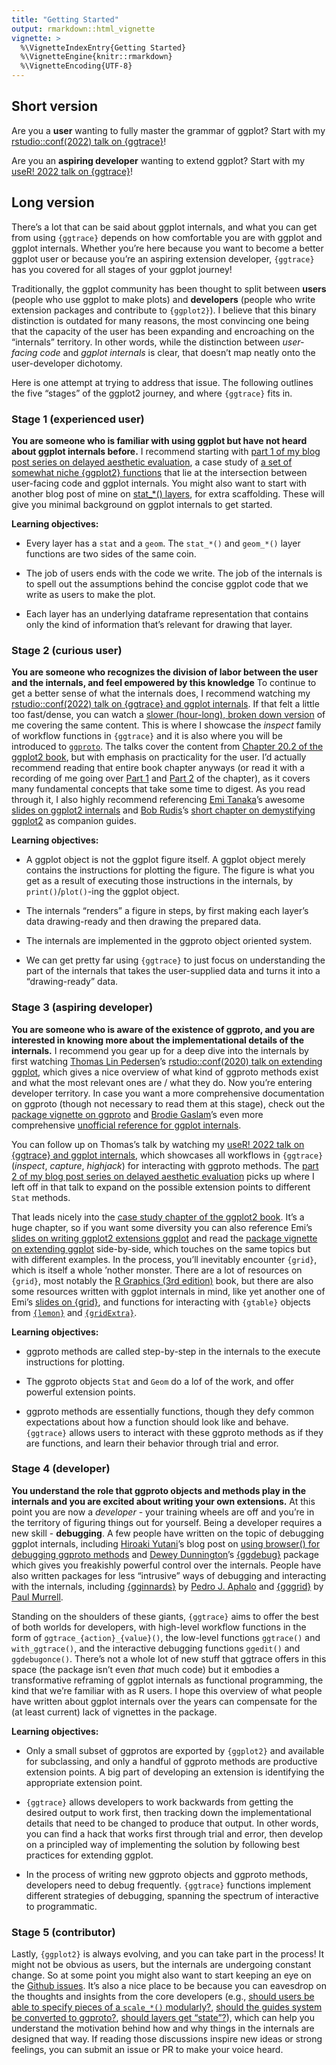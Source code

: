 ```yaml
---
title: "Getting Started"
output: rmarkdown::html_vignette
vignette: >
  %\VignetteIndexEntry{Getting Started}
  %\VignetteEngine{knitr::rmarkdown}
  %\VignetteEncoding{UTF-8}
---
```


## Short version

Are you a **user** wanting to fully master the grammar of ggplot? Start with my [rstudio::conf(2022) talk on {ggtrace}](https://github.com/yjunechoe/ggtrace-rstudioconf2022)!

Are you an **aspiring developer** wanting to extend ggplot? Start with my [useR! 2022 talk on {ggtrace}](https://github.com/yjunechoe/ggtrace-user2022)!

## Long version

There's a lot that can be said about ggplot internals, and what you can get from using `{ggtrace}` depends on how comfortable you are with ggplot and ggplot internals. Whether you're here because you want to become a better ggplot user or because you're an aspiring extension developer, `{ggtrace}` has you covered for all stages of your ggplot journey!

Traditionally, the ggplot community has been thought to split between **users** (people who use ggplot to make plots) and **developers** (people who write extension packages and contribute to `{ggplot2}`). I believe that this binary distinction is outdated for many reasons, the most convincing one being that the capacity of the user has been expanding and encroaching on the "internals" territory. In other words, while the distinction between _user-facing code_ and _ggplot internals_ is clear, that doesn't map neatly onto the user-developer dichotomy.

Here is one attempt at trying to address that issue. The following outlines the five "stages" of the ggplot2 journey, and where `{ggtrace}` fits in.

### Stage 1 (experienced user)

**You are someone who is familiar with using ggplot but have not heard about ggplot internals before.** I recommend starting with [part 1 of my blog post series on delayed aesthetic evaluation](https://yjunechoe.github.io/posts/2022-03-10-ggplot2-delayed-aes-1/), a case study of [a set of somewhat niche {ggplot2} functions](https://ggplot2.tidyverse.org/reference/aes_eval.html) that lie at the intersection between user-facing code and ggplot internals. You might also want to start with another blog post of mine on [stat_*() layers](https://yjunechoe.github.io/posts/2020-09-26-demystifying-stat-layers-ggplot2/), for extra scaffolding. These will give you minimal background on ggplot internals to get started.

**Learning objectives:**

- Every layer has a `stat` and a `geom`. The `stat_*()` and `geom_*()` layer functions are two sides of the same coin.

- The job of users ends with the code we write. The job of the internals is to spell out the assumptions behind the concise ggplot code that we write as users to make the plot.

- Each layer has an underlying dataframe representation that contains only the kind of information that's relevant for drawing that layer.

### Stage 2 (curious user)

**You are someone who recognizes the division of labor between the user and the internals, and feel empowered by this knowledge** To continue to get a better sense of what the internals does, I recommend watching my [rstudio::conf(2022) talk on {ggtrace} and ggplot internals](https://github.com/yjunechoe/ggtrace-rstudioconf2022). If that felt a little too fast/dense, you can watch a [slower (hour-long), broken down version](https://www.youtube.com/watch?v=NhMI-GvppMo&list=PL3x6DOfs2NGhUxGvu46tXQtBl0qyTcDet&index=28) of me covering the same content. This is where I showcase the _inspect_ family of workflow functions in `{ggtrace}` and it is also where you will be introduced to [`ggproto`](https://ggplot2-book.org/internals.html#introducing-ggproto). The talks cover the content from [Chapter 20.2 of the ggplot2 book](https://ggplot2-book.org/internals.html#ggplotbuild), but with emphasis on practicality for the user. I'd actually recommend reading that entire book chapter anyways (or read it with a recording of me going over [Part 1](https://www.youtube.com/watch?v=__yndiht_gw&list=PL3x6DOfs2NGhUxGvu46tXQtBl0qyTcDet&index=24) and [Part 2](https://www.youtube.com/watch?v=JFBROPy_BeU&list=PL3x6DOfs2NGhUxGvu46tXQtBl0qyTcDet&index=26) of the chapter), as it covers many fundamental concepts that take some time to digest. As you read through it, I also highly recommend referencing [Emi Tanaka](https://twitter.com/statsgen)'s awesome [slides on ggplot2 internals](https://emitanaka.org/datavis-adv-workshop/slides/day1-session2.html) and [Bob Rudis](https://twitter.com/hrbrmstr)'s [short chapter on demystifying ggplot2](https://rud.is/books/creating-ggplot2-extensions/demystifying-ggplot2.html) as companion guides.

**Learning objectives:**

- A ggplot object is not the ggplot figure itself. A ggplot object merely contains the instructions for plotting the figure. The figure is what you get as a result of executing those instructions in the internals, by `print()`/`plot()`-ing the ggplot object.

- The internals "renders" a figure in steps, by first making each layer's data drawing-ready and then drawing the prepared data.

- The internals are implemented in the ggproto object oriented system.

- We can get pretty far using `{ggtrace}` to just focus on understanding the part of the internals that takes the user-supplied data and turns it into a "drawing-ready" data.

### Stage 3 (aspiring developer)

**You are someone who is aware of the existence of ggproto, and you are interested in knowing more about the implementational details of the internals.** I recommend you gear up for a deep dive into the internals by first watching [Thomas Lin Pedersen](https://twitter.com/thomasp85)'s [rstudio::conf(2020) talk on extending ggplot](https://www.rstudio.com/resources/rstudioconf-2020/extending-your-ability-to-extend-ggplot2/), which gives a nice overview of what kind of ggproto methods exist and what the most relevant ones are / what they do. Now you're entering developer territory. In case you want a more comprehensive documentation on ggproto (though not necessary to read them at this stage), check out the [package vignette on ggproto](https://ggplot2.tidyverse.org/reference/ggplot2-ggproto.html) and [Brodie Gaslam](https://twitter.com/BrodieGaslam)'s even more comprehensive [unofficial reference for ggplot internals](https://htmlpreview.github.io/?https://raw.githubusercontent.com/brodieG/ggbg/development/inst/doc/extensions.html#ggproto-method).

You can follow up on Thomas's talk by watching my [useR! 2022 talk on {ggtrace} and ggplot internals](https://github.com/yjunechoe/ggtrace-user2022), which showcases all workflows in `{ggtrace}` (_inspect_, _capture_, _highjack_) for interacting with ggproto methods. The [part 2 of my blog post series on delayed aesthetic evaluation](https://yjunechoe.github.io/posts/2022-07-06-ggplot2-delayed-aes-2/) picks up where I left off in that talk to expand on the possible extension points to different `Stat` methods.

That leads nicely into the [case study chapter of the ggplot2 book](https://ggplot2-book.org/spring1.html). It's a huge chapter, so if you want some diversity you can also reference Emi's [slides on writing ggplot2 extensions ggplot](https://emitanaka.org/datavis-adv-workshop/slides/day1-session3.html) and read the [package vignette on extending ggplot](https://ggplot2.tidyverse.org/articles/extending-ggplot2.html#creating-your-own-theme) side-by-side, which touches on the same topics but with different examples. In the process, you'll inevitably encounter `{grid}`, which is itself a whole 'nother monster. There are a lot of resources on `{grid}`, most notably the [R Graphics (3rd edition)](https://www.routledge.com/R-Graphics-Third-Edition/Murrell/p/book/9780367780692) book, but there are also some resources written with ggplot internals in mind, like yet another one of Emi's [slides on {grid}](https://emitanaka.org/datavis-adv-workshop/slides/day1-session1.html), and functions for interacting with `{gtable}` objects from [`{lemon}`](https://cran.r-project.org/web/packages/lemon/vignettes/gtable_show_lemonade.html) and [`{gridExtra}`](https://cran.r-project.org/web/packages/gridExtra/vignettes/gtable.html).

**Learning objectives:**

- ggproto methods are called step-by-step in the internals to the execute instructions for plotting.

- The ggproto objects `Stat` and `Geom` do a lof of the work, and offer powerful extension points.

- ggproto methods are essentially functions, though they defy common expectations about how a function should look like and behave. `{ggtrace}` allows users to interact with these ggproto methods as if they are functions, and learn their behavior through trial and error.

### Stage 4 (developer)

**You understand the role that ggproto objects and methods play in the internals and you are excited about writing your own extensions.** At this point you are now a _developer_ - your training wheels are off and you're in the territory of figuring things out for yourself. Being a developer requires a new skill - **debugging**. A few people have written on the topic of debugging ggplot internals, including [Hiroaki Yutani](https://twitter.com/yutannihilat_en)'s blog post on [using browser() for debugging ggproto methods](https://yutani.rbind.io/post/a-tip-to-debug-ggplot2/) and [Dewey Dunnington](https://twitter.com/paleolimbot)'s [{ggdebug}](https://github.com/paleolimbot/ggdebug) package which gives you freakishly powerful control over the internals. People have also written packages for less "intrusive" ways of debugging and interacting with the internals, including [{gginnards}](https://cran.r-project.org/web/packages/gginnards/vignettes/user-guide-1.html) by [Pedro J. Aphalo](https://github.com/aphalo) and [{gggrid}](https://www.stat.auckland.ac.nz/~paul/Reports/gggrid/gggrid.html) by [Paul Murrell](https://www.stat.auckland.ac.nz/~paul/).

Standing on the shoulders of these giants, `{ggtrace}` aims to offer the best of both worlds for developers, with high-level workflow functions in the form of `ggtrace_{action}_{value}()`, the low-level functions `ggtrace()` and `with_ggtrace()`, and the interactive debugging functions `ggedit()` and `ggdebugonce()`. There's not a whole lot of new stuff that ggtrace offers in this space (the package isn't even _that_ much code) but it embodies a transformative reframing of ggplot internals as functional programming, the kind that we're familiar with as R users. I hope this overview of what people have written about ggplot internals over the years can compensate for the (at least current) lack of vignettes in the package.

**Learning objectives:**

- Only a small subset of ggprotos are exported by `{ggplot2}` and available for subclassing, and only a handful of ggproto methods are productive extension points. A big part of developing an extension is identifying the appropriate extension point.

- `{ggtrace}` allows developers to work backwards from getting the desired output to work first, then tracking down the implementational details that need to be changed to produce that output. In other words, you can find a hack that works first through trial and error, then develop on a principled way of implementing the solution by following best practices for extending ggplot.

- In the process of writing new ggproto objects and ggproto methods, developers need to debug frequently. `{ggtrace}` functions implement different strategies of debugging, spanning the spectrum of interactive to programmatic.

### Stage 5 (contributor)

Lastly, `{ggplot2}` is always evolving, and you can take part in the process! It might not be obvious as users, but the internals are undergoing constant change. So at some point you might also want to start keeping an eye on the [Github issues](https://github.com/tidyverse/ggplot2/issues). It's also a nice place to be because you can eavesdrop on the thoughts and insights from the core developers (e.g., [should users be able to specify pieces of a `scale_*()` modularly?](https://github.com/tidyverse/ggplot2/issues/4269), [should the guides system be converted to ggproto?](https://github.com/tidyverse/ggplot2/issues/3329), [should layers get "state"?](https://github.com/tidyverse/ggplot2/issues/3175)), which can help you understand the motivation behind how and why things in the internals are designed that way. If reading those discussions inspire new ideas or strong feelings, you can submit an issue or PR to make your voice heard.

